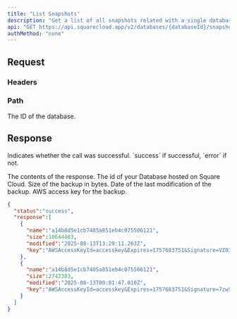 ```yaml
---
title: "List Snapshots"
description: "Get a list of all snapshots related with a single database"
api: "GET https://api.squarecloud.app/v2/databases/{databaseId}/snapshots"
authMethod: "none"
---
```



## Request

### Headers

<Authorization />

### Path

<ParamField path="databaseId" type="string" placeholder="Database ID" required>
  The ID of the database.
</ParamField>

## Response

<ResponseField name="status" type="string">
  Indicates whether the call was successful. `success` if successful, `error` if not.
</ResponseField>
<ResponseField name="response" type="array">

The contents of the response.
<Expandable title="Toggle object">
<ResponseField name="name" type="string">
  The id of your Database hosted on Square Cloud.
</ResponseField>
<ResponseField name="size" type="number">
  Size of the backup in bytes.
</ResponseField>
<ResponseField name="modified" type="string">
  Date of the last modification of the backup.
</ResponseField>
<ResponseField name="key" type="string">
  AWS access key for the backup.
</ResponseField>
</Expandable>
</ResponseField>
<ResponseExample>
```json
{
  "status":"success",
  "response":[
    {
      "name":"a14b8d5e1cb7405a851eb4c075506121",
      "size":10644463,
      "modified":"2025-08-13T13:29:11.263Z",
      "key":"AWSAccessKeyId=accesskey&Expires=1757683751&Signature=VZ03MSxcNw3%2FtPezXv0IhTs0jq4%3D&versionId=45ec0b49-9af6-445e-a55c-abd7ec5278b2"
    },
    {
      "name":"a14b8d5e1cb7405a851eb4c075506121",
      "size":2742383,
      "modified":"2025-08-13T00:01:47.010Z",
      "key":"AWSAccessKeyId=accesskey&Expires=1757683751&Signature=7zw5apjyaOd1xPZl3gRgp8Y4yEs%3D&versionId=f65e1378-8717-45c5-8aec-bb233eedb5ce"
    }
  ]
}
```
</ResponseExample>